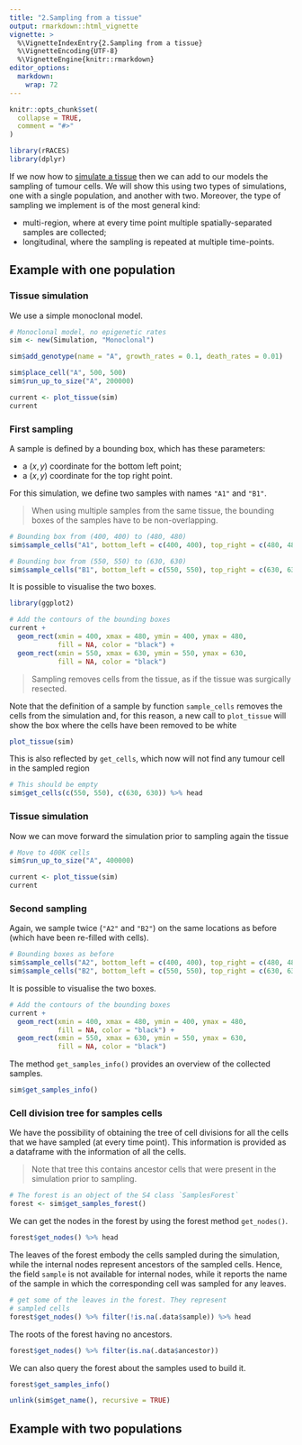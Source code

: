 ```yaml
---
title: "2.Sampling from a tissue"
output: rmarkdown::html_vignette
vignette: >
  %\VignetteIndexEntry{2.Sampling from a tissue}
  %\VignetteEncoding{UTF-8}
  %\VignetteEngine{knitr::rmarkdown}
editor_options: 
  markdown: 
    wrap: 72
---
```


```r
knitr::opts_chunk$set(
  collapse = TRUE,
  comment = "#>"
)
```

```r
library(rRACES)
library(dplyr)
```

If we now how to [simulate a tissue](../Tissue_simulation.html) then we can add to our models the sampling of tumour cells. We will show this using two types of simulations, one with a single population, and another with two. Moreover, the type of sampling we implement is of the most general kind:

- multi-region, where at every time point multiple spatially-separated samples are collected;
- longitudinal, where the sampling is repeated at multiple time-points.

## Example with one population

### Tissue simulation

We use a simple monoclonal model.

```r
# Monoclonal model, no epigenetic rates
sim <- new(Simulation, "Monoclonal")

sim$add_genotype(name = "A", growth_rates = 0.1, death_rates = 0.01)

sim$place_cell("A", 500, 500)
sim$run_up_to_size("A", 200000)
```

```r
current <- plot_tissue(sim)
current
```

### First sampling

A sample is defined by a bounding box, which has these parameters:

- a $(x,y)$ coordinate for the bottom left point;
- a $(x,y)$ coordinate for the top right point.

For this simulation, we define two samples with names `"A1"` and `"B1"`. 

> When using multiple samples from the same tissue, the bounding boxes of the samples have to be non-overlapping.

```r
# Bounding box from (400, 400) to (480, 480)
sim$sample_cells("A1", bottom_left = c(400, 400), top_right = c(480, 480))

# Bounding box from (550, 550) to (630, 630)
sim$sample_cells("B1", bottom_left = c(550, 550), top_right = c(630, 630))
```

It is possible to visualise the two boxes. 
```r
library(ggplot2)

# Add the contours of the bounding boxes
current +
  geom_rect(xmin = 400, xmax = 480, ymin = 400, ymax = 480,
            fill = NA, color = "black") +
  geom_rect(xmin = 550, xmax = 630, ymin = 550, ymax = 630,
            fill = NA, color = "black")
```

> Sampling removes cells from the tissue, as if the tissue was surgically resected.

Note that the definition of a sample by function `sample_cells` removes the cells from the simulation and, for this reason, a new call to `plot_tissue` will show the box where the cells have been removed to be white
```r
plot_tissue(sim)
```

This is also reflected by `get_cells`, which now will not find any tumour cell in the sampled region
```r
# This should be empty
sim$get_cells(c(550, 550), c(630, 630)) %>% head
```

### Tissue simulation

Now we can move forward the simulation prior to sampling again the tissue

```r
# Move to 400K cells
sim$run_up_to_size("A", 400000)

current <- plot_tissue(sim)
current
```

### Second sampling

Again, we sample twice (`"A2"` and `"B2"`) on the same locations as before (which have been re-filled with cells).

```r
# Bounding boxes as before
sim$sample_cells("A2", bottom_left = c(400, 400), top_right = c(480, 480))
sim$sample_cells("B2", bottom_left = c(550, 550), top_right = c(630, 630))
```

It is possible to visualise the two boxes. 
```r
# Add the contours of the bounding boxes
current +
  geom_rect(xmin = 400, xmax = 480, ymin = 400, ymax = 480,
            fill = NA, color = "black") +
  geom_rect(xmin = 550, xmax = 630, ymin = 550, ymax = 630, 
            fill = NA, color = "black")
```

The method `get_samples_info()` provides an overview of the collected samples.

```r
sim$get_samples_info()
```

### Cell division tree for samples cells

We have the possibility of obtaining the tree of cell divisions for all the cells that we have sampled (at every time point). This information is provided as a dataframe with the information of all the cells.

> Note that tree this contains ancestor cells that were present in the simulation prior to sampling.

```r
# The forest is an object of the S4 class `SamplesForest`
forest <- sim$get_samples_forest()
```

We can get the nodes in the forest by using the forest method `get_nodes()`.

```r
forest$get_nodes() %>% head
```

The leaves of the forest embody the cells sampled during the
simulation, while the internal nodes represent ancestors of 
the sampled cells.
Hence, the field `sample` is not available for internal nodes, 
while it reports the name of the sample in which the 
corresponding cell was sampled for any leaves. 

```r
# get some of the leaves in the forest. They represent
# sampled cells
forest$get_nodes() %>% filter(!is.na(.data$sample)) %>% head
```

The roots of the forest having no ancestors.

```r
forest$get_nodes() %>% filter(is.na(.data$ancestor))
```

We can also query the forest about the samples used to build it.

```r
forest$get_samples_info()
```

```r
unlink(sim$get_name(), recursive = TRUE)
```

## Example with two populations

